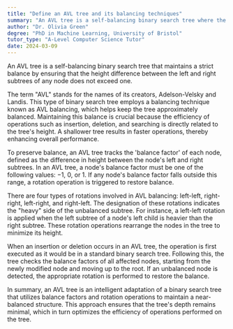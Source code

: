 ```yaml
---
title: "Define an AVL tree and its balancing techniques"
summary: "An AVL tree is a self-balancing binary search tree where the difference between heights of left and right subtrees cannot be more than one."
author: "Dr. Olivia Green"
degree: "PhD in Machine Learning, University of Bristol"
tutor_type: "A-Level Computer Science Tutor"
date: 2024-03-09
---
```


An AVL tree is a self-balancing binary search tree that maintains a strict balance by ensuring that the height difference between the left and right subtrees of any node does not exceed one.

The term "AVL" stands for the names of its creators, Adelson-Velsky and Landis. This type of binary search tree employs a balancing technique known as AVL balancing, which helps keep the tree approximately balanced. Maintaining this balance is crucial because the efficiency of operations such as insertion, deletion, and searching is directly related to the tree's height. A shallower tree results in faster operations, thereby enhancing overall performance.

To preserve balance, an AVL tree tracks the 'balance factor' of each node, defined as the difference in height between the node's left and right subtrees. In an AVL tree, a node's balance factor must be one of the following values: $-1$, $0$, or $1$. If any node's balance factor falls outside this range, a rotation operation is triggered to restore balance.

There are four types of rotations involved in AVL balancing: left-left, right-right, left-right, and right-left. The designation of these rotations indicates the "heavy" side of the unbalanced subtree. For instance, a left-left rotation is applied when the left subtree of a node's left child is heavier than the right subtree. These rotation operations rearrange the nodes in the tree to minimize its height.

When an insertion or deletion occurs in an AVL tree, the operation is first executed as it would be in a standard binary search tree. Following this, the tree checks the balance factors of all affected nodes, starting from the newly modified node and moving up to the root. If an unbalanced node is detected, the appropriate rotation is performed to restore the balance.

In summary, an AVL tree is an intelligent adaptation of a binary search tree that utilizes balance factors and rotation operations to maintain a near-balanced structure. This approach ensures that the tree's depth remains minimal, which in turn optimizes the efficiency of operations performed on the tree.
    